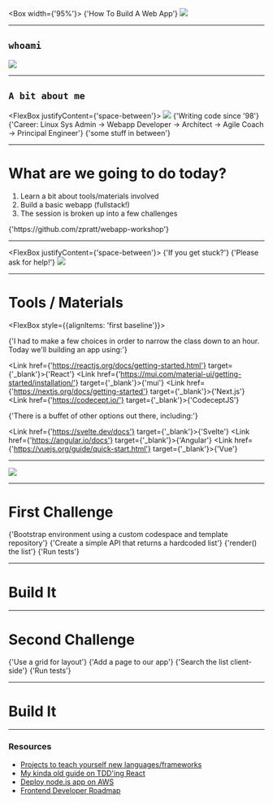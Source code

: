 
<Box width={'95%'}>
    <Heading>{'How To Build A Web App'}</Heading>
    <Image src={openingSlide}/>
</Box>

---

## `whoami`

<Image src={chrisPratt} />

---

## `A bit about me`

<FlexBox justifyContent={'space-between'}>
    <Box>
        <Image src={deereGif} />
    </Box>
    <Box>
        <UnorderedList>
            <ListItem>{'Writing code since \'98'}</ListItem>
            <ListItem>{'Career: Linux Sys Admin -> Webapp Developer -> Architect -> Agile Coach -> Principal Engineer'}</ListItem>
            <ListItem>{'some stuff in between'}</ListItem>
        </UnorderedList>
    </Box>
</FlexBox>

---

# What are we going to do today?

1. Learn a bit about tools/materials involved
1. Build a basic webapp (fullstack!)
1. The session is broken up into a few challenges

<Link href={'https://github.com/zpratt/webapp-workshop#getting-started'} target={'_blank'}>{'https://github.com/zpratt/webapp-workshop'}</Link>

---

<FlexBox justifyContent={'space-between'}>
    <Box>
        <Heading>{'If you get stuck?'}</Heading>
        <Heading>{'Please ask for help!'}</Heading>
    </Box>
    <Box>
        <Image src={frustratedDog}/>
    </Box>
</FlexBox>

---

# Tools / Materials

<FlexBox style={{alignItems: 'first baseline'}}>
    <Box>
        <p>{'I had to make a few choices in order to narrow the class down to an hour. Today we\'ll building an app using:'}</p>
        <UnorderedList>
            <ListItem><Link href={'https://reactjs.org/docs/getting-started.html'} target={'_blank'}>{'React'}</Link></ListItem>
            <ListItem><Link href={'https://mui.com/material-ui/getting-started/installation/'} target={'_blank'}>{'mui'}</Link></ListItem>
            <ListItem><Link href={'https://nextjs.org/docs/getting-started'} target={'_blank'}>{'Next.js'}</Link></ListItem>
            <ListItem><Link href={'https://codecept.io/'} target={'_blank'}>{'CodeceptJS'}</Link></ListItem>
        </UnorderedList>
    </Box>
    <Box>
        <p>{'There is a buffet of other options out there, including:'}</p>
        <UnorderedList>
            <ListItem><Link href={'https://svelte.dev/docs'} target={'_blank'}>{'Svelte'}</Link></ListItem>
            <ListItem><Link href={'https://angular.io/docs'} target={'_blank'}>{'Angular'}</Link></ListItem>
            <ListItem><Link href={'https://vuejs.org/guide/quick-start.html'} target={'_blank'}>{'Vue'}</Link></ListItem>
        </UnorderedList>
    </Box>
</FlexBox>

---

<FlexBox>
    <Box width={'95%'}>
        <Link href={'https://roadmap.sh/frontend'} target={'_blank'}><Image src={roadmap} maxWidth={'90%'} maxHeight={'90%'} /></Link>
    </Box>
</FlexBox>

---

# First Challenge

<OrderedList>
    <ListItem>{'Bootstrap environment using a custom codespace and template repository'}</ListItem>
    <ListItem>{'Create a simple API that returns a hardcoded list'}</ListItem>
    <ListItem>{'render() the list'}</ListItem>
    <ListItem>{'Run tests'}</ListItem>
</OrderedList>

---

# Build It

---

# Second Challenge

<OrderedList>
    <ListItem>{'Use a grid for layout'}</ListItem>
    <ListItem>{'Add a page to our app'}</ListItem>
    <ListItem>{'Search the list client-side'}</ListItem>
    <ListItem>{'Run tests'}</ListItem>
</OrderedList>

---

# Build It

---

### Resources

* [Projects to teach yourself new languages/frameworks](https://github.com/tuvtran/project-based-learning)
* [My kinda old guide on TDD'ing React](https://news.ycombinator.com/item?id=9406158)
* [Deploy node.js app on AWS](https://github.com/sonikro/nodejs-api-aws-terraform-gha)
* [Frontend Developer Roadmap](https://roadmap.sh/frontend)
